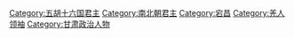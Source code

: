 [[Category:五胡十六国君主|Category:五胡十六国君主]]
[[Category:南北朝君主|Category:南北朝君主]]
[[Category:宕昌|Category:宕昌]]
[[Category:羌人领袖|Category:羌人领袖]]
[[Category:甘肃政治人物|Category:甘肃政治人物]]